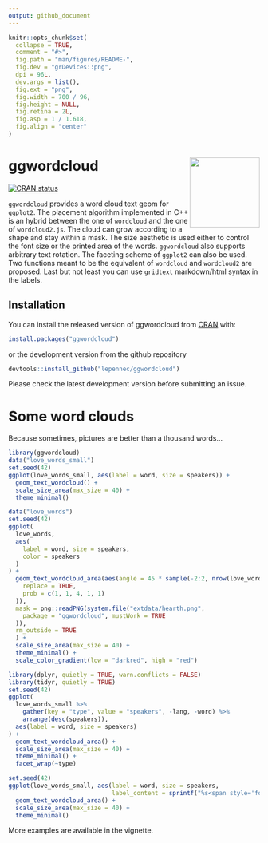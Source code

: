 ```yaml
---
output: github_document
---
```


<!-- README.md is generated from README.Rmd. Please edit that file -->

```r
knitr::opts_chunk$set(
  collapse = TRUE,
  comment = "#>",
  fig.path = "man/figures/README-",
  fig.dev = "grDevices::png",
  dpi = 96L,
  dev.args = list(),
  fig.ext = "png",
  fig.width = 700 / 96,
  fig.height = NULL,
  fig.retina = 2L,
  fig.asp = 1 / 1.618,
  fig.align = "center"
)
```

# ggwordcloud <img src="man/figures/logo.png" align="right" height=140/>
 
[![CRAN status](https://www.r-pkg.org/badges/version/ggwordcloud)](https://cran.r-project.org/package=ggwordcloud)

`ggwordcloud` provides a word cloud text geom for `ggplot2`.  The placement algorithm implemented in C++ is an hybrid between the one of `wordcloud` and the one of `wordcloud2.js`. The cloud can grow according to a shape and stay within a mask. The size aesthetic is used either to control the font size or the printed area of the words. `ggwordcloud` also supports arbitrary text rotation. The faceting scheme of `ggplot2` can also be used. Two functions meant to be the equivalent of `wordcloud` and `wordcloud2` are proposed. Last but not least you can use `gridtext` markdown/html syntax in the labels.


## Installation

You can install the released version of ggwordcloud from [CRAN](https://CRAN.R-project.org) with:
```r
install.packages("ggwordcloud")
```
or the development version from the github repository
```r
devtools::install_github("lepennec/ggwordcloud")
```

Please check the latest development version before submitting an issue.

# Some word clouds

Because sometimes, pictures are better than a thousand words...

```r
library(ggwordcloud)
data("love_words_small")
set.seed(42)
ggplot(love_words_small, aes(label = word, size = speakers)) +
  geom_text_wordcloud() +
  scale_size_area(max_size = 40) +
  theme_minimal()
```


```r
data("love_words")
set.seed(42)
ggplot(
  love_words,
  aes(
    label = word, size = speakers,
    color = speakers
  )
) +
  geom_text_wordcloud_area(aes(angle = 45 * sample(-2:2, nrow(love_words),
    replace = TRUE,
    prob = c(1, 1, 4, 1, 1)
  )),
  mask = png::readPNG(system.file("extdata/hearth.png",
    package = "ggwordcloud", mustWork = TRUE
  )),
  rm_outside = TRUE
  ) +
  scale_size_area(max_size = 40) +
  theme_minimal() +
  scale_color_gradient(low = "darkred", high = "red")
```


```r
library(dplyr, quietly = TRUE, warn.conflicts = FALSE)
library(tidyr, quietly = TRUE)
set.seed(42)
ggplot(
  love_words_small %>%
    gather(key = "type", value = "speakers", -lang, -word) %>%
    arrange(desc(speakers)),
  aes(label = word, size = speakers)
) +
  geom_text_wordcloud_area() +
  scale_size_area(max_size = 40) +
  theme_minimal() +
  facet_wrap(~type)
```

```r
set.seed(42)
ggplot(love_words_small, aes(label = word, size = speakers,
                             label_content = sprintf("%s<span style='font-size:7.5pt'>(%g)</span>", word, speakers))) +
  geom_text_wordcloud_area() +
  scale_size_area(max_size = 40) +
  theme_minimal()
```

More examples are available in the vignette.

